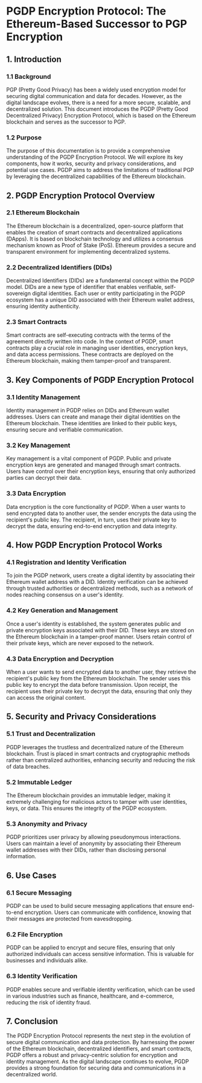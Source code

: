 # PGDP Encryption Protocol: The Ethereum-Based Successor to PGP Encryption


## 1. Introduction

### 1.1 Background

PGP (Pretty Good Privacy) has been a widely used encryption model for securing digital communication and data for decades. However, as the digital landscape evolves, there is a need for a more secure, scalable, and decentralized solution. This document introduces the PGDP (Pretty Good Decentralized Privacy) Encryption Protocol, which is based on the Ethereum blockchain and serves as the successor to PGP.

### 1.2 Purpose

The purpose of this documentation is to provide a comprehensive understanding of the PGDP Encryption Protocol. We will explore its key components, how it works, security and privacy considerations, and potential use cases. PGDP aims to address the limitations of traditional PGP by leveraging the decentralized capabilities of the Ethereum blockchain.

## 2. PGDP Encryption Protocol Overview

### 2.1 Ethereum Blockchain

The Ethereum blockchain is a decentralized, open-source platform that enables the creation of smart contracts and decentralized applications (DApps). It is based on blockchain technology and utilizes a consensus mechanism known as Proof of Stake (PoS). Ethereum provides a secure and transparent environment for implementing decentralized systems.

### 2.2 Decentralized Identifiers (DIDs)

Decentralized Identifiers (DIDs) are a fundamental concept within the PGDP model. DIDs are a new type of identifier that enables verifiable, self-sovereign digital identities. Each user or entity participating in the PGDP ecosystem has a unique DID associated with their Ethereum wallet address, ensuring identity authenticity.

### 2.3 Smart Contracts

Smart contracts are self-executing contracts with the terms of the agreement directly written into code. In the context of PGDP, smart contracts play a crucial role in managing user identities, encryption keys, and data access permissions. These contracts are deployed on the Ethereum blockchain, making them tamper-proof and transparent.

## 3. Key Components of PGDP Encryption Protocol

### 3.1 Identity Management

Identity management in PGDP relies on DIDs and Ethereum wallet addresses. Users can create and manage their digital identities on the Ethereum blockchain. These identities are linked to their public keys, ensuring secure and verifiable communication.

### 3.2 Key Management

Key management is a vital component of PGDP. Public and private encryption keys are generated and managed through smart contracts. Users have control over their encryption keys, ensuring that only authorized parties can decrypt their data.

### 3.3 Data Encryption

Data encryption is the core functionality of PGDP. When a user wants to send encrypted data to another user, the sender encrypts the data using the recipient's public key. The recipient, in turn, uses their private key to decrypt the data, ensuring end-to-end encryption and data integrity.

## 4. How PGDP Encryption Protocol Works

### 4.1 Registration and Identity Verification

To join the PGDP network, users create a digital identity by associating their Ethereum wallet address with a DID. Identity verification can be achieved through trusted authorities or decentralized methods, such as a network of nodes reaching consensus on a user's identity.

### 4.2 Key Generation and Management

Once a user's identity is established, the system generates public and private encryption keys associated with their DID. These keys are stored on the Ethereum blockchain in a tamper-proof manner. Users retain control of their private keys, which are never exposed to the network.

### 4.3 Data Encryption and Decryption

When a user wants to send encrypted data to another user, they retrieve the recipient's public key from the Ethereum blockchain. The sender uses this public key to encrypt the data before transmission. Upon receipt, the recipient uses their private key to decrypt the data, ensuring that only they can access the original content.

## 5. Security and Privacy Considerations

### 5.1 Trust and Decentralization

PGDP leverages the trustless and decentralized nature of the Ethereum blockchain. Trust is placed in smart contracts and cryptographic methods rather than centralized authorities, enhancing security and reducing the risk of data breaches.

### 5.2 Immutable Ledger

The Ethereum blockchain provides an immutable ledger, making it extremely challenging for malicious actors to tamper with user identities, keys, or data. This ensures the integrity of the PGDP ecosystem.

### 5.3 Anonymity and Privacy

PGDP prioritizes user privacy by allowing pseudonymous interactions. Users can maintain a level of anonymity by associating their Ethereum wallet addresses with their DIDs, rather than disclosing personal information.

## 6. Use Cases

### 6.1 Secure Messaging

PGDP can be used to build secure messaging applications that ensure end-to-end encryption. Users can communicate with confidence, knowing that their messages are protected from eavesdropping.

### 6.2 File Encryption

PGDP can be applied to encrypt and secure files, ensuring that only authorized individuals can access sensitive information. This is valuable for businesses and individuals alike.

### 6.3 Identity Verification

PGDP enables secure and verifiable identity verification, which can be used in various industries such as finance, healthcare, and e-commerce, reducing the risk of identity fraud.

## 7. Conclusion

The PGDP Encryption Protocol represents the next step in the evolution of secure digital communication and data protection. By harnessing the power of the Ethereum blockchain, decentralized identifiers, and smart contracts, PGDP offers a robust and privacy-centric solution for encryption and identity management. As the digital landscape continues to evolve, PGDP provides a strong foundation for securing data and communications in a decentralized world.

